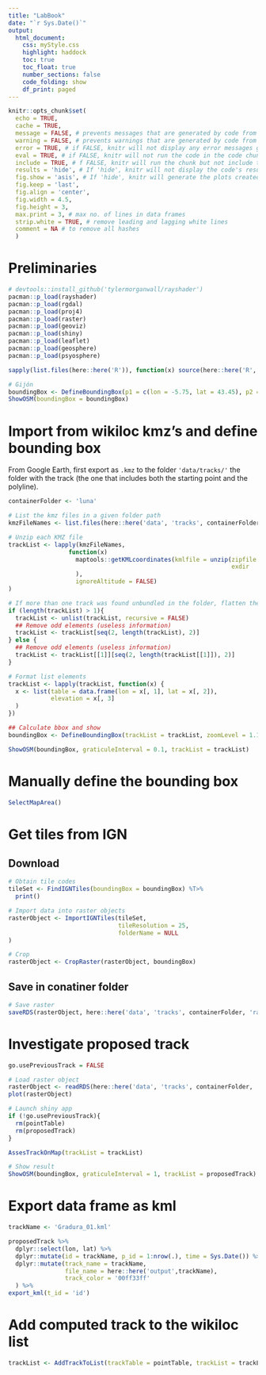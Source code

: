 ```yaml
---
title: "LabBook"
date: "`r Sys.Date()`"
output: 
  html_document:
    css: myStyle.css
    highlight: haddock
    toc: true
    toc_float: true
    number_sections: false
    code_folding: show
    df_print: paged
---
```


```r
knitr::opts_chunk$set(
  echo = TRUE,
  cache = TRUE,
  message = FALSE, # prevents messages that are generated by code from appearing in the finished file
  warning = FALSE, # prevents warnings that are generated by code from appearing in the finished
  error = TRUE, # if FALSE, knitr will not display any error messages generated by the code
  eval = TRUE, # if FALSE, knitr will not run the code in the code chunk
  include = TRUE, # f FALSE, knitr will run the chunk but not include the chunk in the final document
  results = 'hide', # If 'hide', knitr will not display the code's results in the final document. If 'hold', knitr will delay displaying all output pieces until the end of the chunk. If 'asis', knitr will pass through results without reformatting them (useful if results return raw HTML, etc.)
  fig.show = 'asis', # If 'hide', knitr will generate the plots created in the chunk, but not include them in the final document. If 'hold', knitr will delay displaying the plots created by the chunk until the end of the chunk. 
  fig.keep = 'last',
  fig.align = 'center',
  fig.width = 4.5,
  fig.height = 3,
  max.print = 3, # max no. of lines in data frames
  strip.white = TRUE, # remove leading and lagging white lines
  comment = NA # to remove all hashes
  )  
```

# Preliminaries

```r
# devtools::install_github('tylermorganwall/rayshader')
pacman::p_load(rayshader)
pacman::p_load(rgdal)
pacman::p_load(proj4)
pacman::p_load(raster)
pacman::p_load(geoviz)
pacman::p_load(shiny)
pacman::p_load(leaflet)
pacman::p_load(geosphere)
pacman::p_load(psyosphere)

sapply(list.files(here::here('R')), function(x) source(here::here('R', x)))

# Gijón
boundingBox <- DefineBoundingBox(p1 = c(lon = -5.75, lat = 43.45), p2 = c(lon = -5.55, lat = 43.6))
ShowOSM(boundingBox = boundingBox)
```


# Import from wikiloc kmz's and define bounding box

From Google Earth, first export as `.kmz` to the folder `'data/tracks/'` the folder with the track (the one that includes both the starting point and the polyline).

```r

containerFolder <- 'luna'

# List the kmz files in a given folder path
kmzFileNames <- list.files(here::here('data', 'tracks', containerFolder), pattern = '*.kmz', full.names = FALSE)

# Unzip each KMZ file 
trackList <- lapply(kmzFileNames, 
                 function(x) 
                   maptools::getKMLcoordinates(kmlfile = unzip(zipfile = paste0(here::here('data', 'tracks', containerFolder), '/', x),
                                                               exdir   = here::here('data', 'tracks', 'out')
                   ), 
                   ignoreAltitude = FALSE)
)

# If more than one track was found unbundled in the folder, flatten the list
if (length(trackList) > 1){
  trackList <- unlist(trackList, recursive = FALSE)
  ## Remove odd elements (useless information)
  trackList <- trackList[seq(2, length(trackList), 2)]
} else {
  ## Remove odd elements (useless information)
  trackList <- trackList[[1]][seq(2, length(trackList[[1]]), 2)]
}

# Format list elements
trackList <- lapply(trackList, function(x) {
  x <- list(table = data.frame(lon = x[, 1], lat = x[, 2]),
            elevation = x[, 3]
  )
})

## Calculate bbox and show
boundingBox <- DefineBoundingBox(trackList = trackList, zoomLevel = 1.1)

ShowOSM(boundingBox, graticuleInterval = 0.1, trackList = trackList)
```


# Manually define the bounding box

```r
SelectMapArea()
```


# Get tiles from IGN

## Download

```r
# Obtain tile codes
tileSet <- FindIGNTiles(boundingBox = boundingBox) %T>% 
  print()

# Import data into raster objects
rasterObject <- ImportIGNTiles(tileSet, 
                               tileResolution = 25,
                               folderName = NULL
)

# Crop
rasterObject <- CropRaster(rasterObject, boundingBox)
```

## Save in conatiner folder

```r
# Save raster
saveRDS(rasterObject, here::here('data', 'tracks', containerFolder, 'rasterObject.rds'))

```

# Investigate proposed track

```r
go.usePreviousTrack = FALSE

# Load raster object
rasterObject <- readRDS(here::here('data', 'tracks', containerFolder, 'rasterObject.rds'))
plot(rasterObject)

# Launch shiny app
if (!go.usePreviousTrack){
  rm(pointTable)
  rm(proposedTrack)
}

AssesTrackOnMap(trackList = trackList)

# Show result
ShowOSM(boundingBox, graticuleInterval = 1, trackList = proposedTrack)
```


# Export data frame as kml

```r
trackName <- 'Gradura_01.kml'

proposedTrack %>% 
  dplyr::select(lon, lat) %>% 
  dplyr::mutate(id = trackName, p_id = 1:nrow(.), time = Sys.Date()) %>% 
  dplyr::mutate(track_name = trackName, 
                file_name = here::here('output',trackName), 
                track_color = '00ff33ff'
  ) %>% 
export_kml(t_id = 'id')
```


# Add computed track to the wikiloc list

```r
trackList <- AddTrackToList(trackTable = pointTable, trackList = trackList)

```


